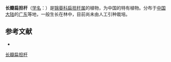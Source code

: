 {{Speciesbox
| name = 长瓣扁担杆
| status = 
| status_system = 
| image =
| genus = Grewia
| species = macropetala
| authority = Burret
}}

'''长瓣扁担杆'''（[[学名|学名]]：{{lang|la|''Grewia macropetala''}}）是[[锦葵科|锦葵科]][[扁担杆属|扁担杆属]]的植物，为中国的特有植物。分布于[[中国大陆|中国大陆]]的[[广东|广东]]等地，一般生长在林中，目前尚未由人工引种栽培。

== 参考文献 ==
<div class="references-small">
* {{cite web| url =http://www.bioinfo.cn/db05/KmzwSpecies.php?action=view&id=22461| title =长瓣扁担杆| work =《中国高等植物数据库全库》| publisher =中国科学院微生物研究所| author =昆明植物研究所| accessdate =2009-02-25}}{{dead link|date=2018年5月 |bot=InternetArchiveBot |fix-attempted=yes }}
</div>
{{Taxonbar|from=Q15231431}}

[[Category:扁担杆属|长瓣扁担杆]]


{{植物小作品}}
